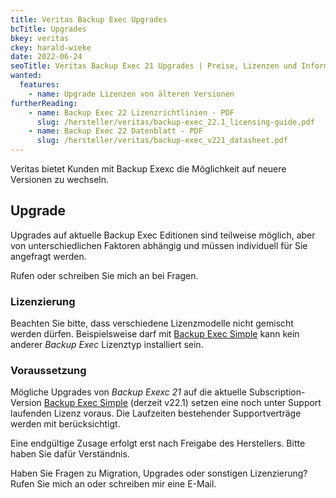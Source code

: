 ```yaml
---
title: Veritas Backup Exec Upgrades
bcTitle: Upgrades
bkey: veritas
ckey: harald-wieke
date: 2022-06-24
seoTitle: Veritas Backup Exec 21 Upgrades | Preise, Lizenzen und Informationen
wanted:
  features:
    - name: Upgrade Lizenzen von älteren Versionen
furtherReading:
    - name: Backup Exec 22 Lizenzrichtlinien - PDF
      slug: /hersteller/veritas/backup-exec_22.1_licensing-guide.pdf
    - name: Backup Exec 22 Datenblatt - PDF
      slug: /hersteller/veritas/backup-exec_v221_datasheet.pdf
---
```




<Intro>

  Veritas bietet Kunden mit Backup Exexc die Möglichkeit auf neuere Versionen zu wechseln.

</Intro>

<TOC />


## Upgrade

<Info>

Upgrades auf aktuelle Backup Exec Editionen sind teilweise möglich, aber von unterschiedlichen Faktoren abhängig und müssen individuell für Sie angefragt werden.

Rufen oder schreiben Sie mich an bei Fragen.

</Info>

### Lizenzierung

Beachten Sie bitte, dass verschiedene Lizenzmodelle nicht gemischt werden dürfen.
Beispielsweise darf mit [Backup Exec Simple](/hersteller/veritas/backup-exec/simple-core-pack/) kann kein anderer *Backup Exec* Lizenztyp installiert sein.


### Voraussetzung

Mögliche Upgrades von *Backup Exexc 21* auf die aktuelle Subscription-Version [Backup Exec Simple](/hersteller/veritas/backup-exec/simple-core-pack/) (derzeit v22.1) setzen eine noch unter Support laufenden Lizenz voraus.
Die Laufzeiten bestehender Supportverträge werden mit berücksichtigt.

Eine endgültige Zusage erfolgt erst nach Freigabe des Herstellers.
Bitte haben Sie dafür Verständnis.


<GetInTouch theme="light">

  Haben Sie Fragen zu Migration, Upgrades oder sonstigen Lizenzierung?
  Rufen Sie mich an oder schreiben mir eine E-Mail.

</GetInTouch>


